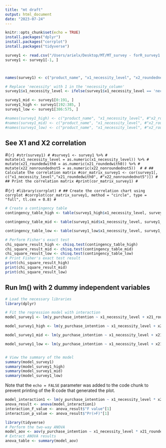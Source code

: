 ```yaml
---
title: "mt draft"
output: html_document
date: "2023-07-24"
---
```


```r
knitr::opts_chunk$set(echo = TRUE)
install.packages("dplyr")
install.packages("corrplot")
install.packages("tidyverse")
```


```r
survey1 <- read.csv("/Users/arielx/Desktop/MT/MT_survey - forR_survey1.csv")
survey1 <- survey1[-1, ]



names(survey1) <- c("product_name", "x1_necessity_level", "x2_roundedness","x21_roundedwith0","x22_nonroundednot5","y_purchase_intention")

# Replace 'necessity' with 1 in the 'necessity_column'
survey1$x1_necessity_level <- ifelse(survey1$x1_necessity_level == 'necessity', 1, 0)

survey1_mid <- survey1[0:191, ]
survey1_high <- survey1[192:385, ]
survey1_low <- survey1[386:575, ]

#names(survey1_high) <- c("product_name", "x1_necessity_level", #"x2_roundedness","x21_roundedwith0","x22_nonroundednot5","y_purchase_intention")
#names(survey1_mid) <- c("product_name", "x1_necessity_level", #"x2_roundedness","x21_roundedwith0","x22_nonroundednot5","y_purchase_intention")
#names(survey1_low) <- c("product_name", "x1_necessity_level", #"x2_roundedness","x21_roundedwith0","x22_nonroundednot5","y_purchase_intention")
```

## See X1 and X2 correlation

#```{r}
#str(survey1)
#
#survey1 <- survey1 %>%
#  mutate(x1_necessity_level = as.numeric(x1_necessity_level)) %>%
#  mutate(x21_roundedwith0 = as.numeric(x21_roundedwith0)) %>%
#  mutate(x22_nonroundednot5 = as.numeric(x22_nonroundednot5)) 
#
#
## Calculate the correlation matrix
#cor_matrix_survey1 <- cor(survey1[, c("x1_necessity_level","x21_roundedwith0", #"x22_nonroundednot5")])
#
## Print the correlation matrix
#print(cor_matrix_survey1)
#```

#```{r}
#library(corrplot)
#
## Create the correlation chart using corrplot
#corrplot(cor_matrix_survey1, method = "circle", type = "full", tl.cex = 0.8)
#```

```r
# Create a contingency table
contingency_table_high <- table(survey1_high$x1_necessity_level, survey1_high$x21_roundedwith0) #survey1$x22_nonroundednot5)

contingency_table_mid <- table(survey1_mid$x1_necessity_level, survey1_mid$x21_roundedwith0) #survey1$x21_roundedwith0) survey1$x22_nonroundednot5)

contingency_table_low <- table(survey1_low$x1_necessity_level, survey1_low$x21_roundedwith0) #survey1$x21_roundedwith0) survey1$x22_nonroundednot5)

# Perform Fisher's exact test
chi_square_result_high <- chisq.test(contingency_table_high)
chi_square_result_mid <- chisq.test(contingency_table_mid)
chi_square_result_low <- chisq.test(contingency_table_low)
# Print Fisher's exact test result
print(chi_square_result_high)
print(chi_square_result_mid)
print(chi_square_result_low)

```

## Run lm() with 2 dummy independent variables


```r
# Load the necessary libraries
library(dplyr)

# Fit the regression model with interaction
model_survey1 <- lm(y_purchase_intention ~ x1_necessity_level + x21_roundedwith0 + x22_nonroundednot5 + x1_necessity_level*x21_roundedwith0 + x1_necessity_level*x22_nonroundednot5, data = survey1)

model_survey1_high <- lm(y_purchase_intention ~ x1_necessity_level + x21_roundedwith0 + x22_nonroundednot5 + x1_necessity_level*x21_roundedwith0 + x1_necessity_level*x22_nonroundednot5, data = survey1_high)

model_survey1_mid <- lm(y_purchase_intention ~ x1_necessity_level + x21_roundedwith0 + x22_nonroundednot5 + x1_necessity_level*x21_roundedwith0 + x1_necessity_level*x22_nonroundednot5, data = survey1_mid)

model_survey1_low <- lm(y_purchase_intention ~ x1_necessity_level + x21_roundedwith0 + x22_nonroundednot5 + x1_necessity_level*x21_roundedwith0 + x1_necessity_level*x22_nonroundednot5, data = survey1_low)


# View the summary of the model
summary(model_survey1)
summary(model_survey1_high)
summary(model_survey1_mid)
summary(model_survey1_low)
```

Note that the `echo = FALSE` parameter was added to the code chunk to prevent printing of the R code that generated the plot.

```r
model_interaction1 <- lm(y_purchase_intention ~ x1_necessity_level * x21_roundedwith0 + x1_necessity_level*x22_nonroundednot5, data = survey1)
anova_result <- anova(model_interaction1)
interaction_F_value <- anova_result$"F value"[1]
interaction_p_value <- anova_result$"Pr(>F)"[1]

library(tidyverse)
# Perform the two-way ANOVA
model_aov <- aov(y_purchase_intention ~ x1_necessity_level * x21_roundedwith0 + x1_necessity_level*x22_nonroundednot5, data = survey1_low)
# Extract ANOVA results
anova_table <- summary(model_aov)



```




